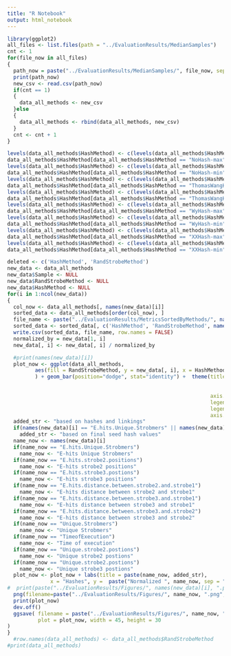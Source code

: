 ```yaml
---
title: "R Notebook"
output: html_notebook
---
```



```r
library(ggplot2)
all_files <- list.files(path = "../EvaluationResults/MedianSamples")
cnt <- 1
for(file_now in all_files)
{
  path_now = paste("../EvaluationResults/MedianSamples/", file_now, sep = "")
  print(path_now)
  new_csv <- read.csv(path_now)
  if(cnt == 1)
  {
    data_all_methods <- new_csv
  }else
  {
    data_all_methods <- rbind(data_all_methods, new_csv)
  }
  cnt <- cnt + 1
}

levels(data_all_methods$HashMethod) <- c(levels(data_all_methods$HashMethod), "None-max")
data_all_methods$HashMethod[data_all_methods$HashMethod == "NoHash-max"] <- "None-max"
levels(data_all_methods$HashMethod) <- c(levels(data_all_methods$HashMethod), "None-min")
data_all_methods$HashMethod[data_all_methods$HashMethod == "NoHash-min"] <- "None-min"
levels(data_all_methods$HashMethod) <- c(levels(data_all_methods$HashMethod), "TW-max")
data_all_methods$HashMethod[data_all_methods$HashMethod == "ThomasWangHash-max"] <- "TW-max"
levels(data_all_methods$HashMethod) <- c(levels(data_all_methods$HashMethod), "TW-min")
data_all_methods$HashMethod[data_all_methods$HashMethod == "ThomasWangHash-min"] <- "TW-min"
levels(data_all_methods$HashMethod) <- c(levels(data_all_methods$HashMethod), "Wy-max")
data_all_methods$HashMethod[data_all_methods$HashMethod == "WyHash-max"] <- "Wy-max"
levels(data_all_methods$HashMethod) <- c(levels(data_all_methods$HashMethod), "Wy-min")
data_all_methods$HashMethod[data_all_methods$HashMethod == "WyHash-min"] <- "Wy-min"
levels(data_all_methods$HashMethod) <- c(levels(data_all_methods$HashMethod), "XX-max")
data_all_methods$HashMethod[data_all_methods$HashMethod == "XXHash-max"] <- "XX-max"
levels(data_all_methods$HashMethod) <- c(levels(data_all_methods$HashMethod), "XX-min")
data_all_methods$HashMethod[data_all_methods$HashMethod == "XXHash-min"] <- "XX-min"

deleted <- c('HashMethod', 'RandStrobeMethod')
new_data <- data_all_methods
new_data$Sample <- NULL
new_data$RandStrobeMethod <- NULL
new_data$HashMethod <- NULL
for(i in 1:ncol(new_data))
{
  col_now <- data_all_methods[, names(new_data)[i]]
  sorted_data <- data_all_methods[order(col_now), ]
  file_name <- paste("../EvaluationResults/MetricsSortedByMethods/", names(new_data)[i], ".csv",sep = "")
  sorted_data <- sorted_data[, c('HashMethod', 'RandStrobeMethod', names(new_data)[i])]
  write.csv(sorted_data, file_name, row.names = FALSE)
  normalized_by = new_data[1, i]
  new_data[, i] <- new_data[, i] / normalized_by

  #print(names(new_data)[i])
  plot_now <- ggplot(data_all_methods,
         aes(fill = RandStrobeMethod, y = new_data[, i], x = HashMethod)
         ) + geom_bar(position="dodge", stat="identity") +  theme(title = element_text(size = 70), 
                                                                  
                                                                  
                                                                  axis.title=element_text(size=50), 
                                                                  legend.text = element_text(size = 50),
                                                                  legend.title = element_text(size = 50),
                                                                  axis.text = element_text(size = 40))
  added_str <- "based on hashes and linkings"
  if(names(new_data)[i] == "E.hits.Unique.Strobmers" || names(new_data)[i]  == "Unique.Strobmers")
    added_str <- "based on final seed hash values"
  name_now <- names(new_data)[i]
  if(name_now == "E.hits.Unique.Strobmers")
    name_now <- "E-hits Unique Strobmers"
  if(name_now == "E.hits.strobe2.positions")
    name_now <- "E-hits strobe2 positions"
  if(name_now == "E.hits.strobe3.postions")
    name_now <- "E-hits strobe3 positions"
  if(name_now == "E.hits.distance.between.strobe2.and.strobe1")
    name_now <- "E-hits distance between strobe2 and strobe1"
  if(name_now == "E.hits.distance.between.strobe3.and.strobe1")
    name_now <- "E-hits distance between strobe3 and strobe1"
  if(name_now == "E.hits.distance.between.strobe3.and.strobe2")
    name_now <- "E-hits distance between strobe3 and strobe2"
  if(name_now == "Unique.Strobmers")
    name_now <- "Unique Strobmers"
  if(name_now == "TimeofExecution")
    name_now <- "Time of execution"
  if(name_now == "Unique.strobe2.postions")
    name_now <- "Unique strobe2 postions"
  if(name_now == "Unique.strobe2.postions")
    name_now <- "Unique strobe3 postions"
  plot_now <- plot_now + labs(title = paste(name_now, added_str),
              x = "Hashes", y =  paste("Normalized ", name_now, sep = ""))
#  print(paste("../EvaluationResults/Figures/", names(new_data)[i], ".png",sep = ""))
  png(filename=paste("../EvaluationResults/Figures/", name_now, ".png",sep = ""), width=3000, height= 3000)
  print(plot_now)
  dev.off()
  ggsave( filename = paste("../EvaluationResults/Figures/", name_now, ".pdf",sep = ""), 
          plot = plot_now, width = 45, height = 30
)
}
  #row.names(data_all_methods) <- data_all_methods$RandStrobeMethod
#print(data_all_methods)
```
